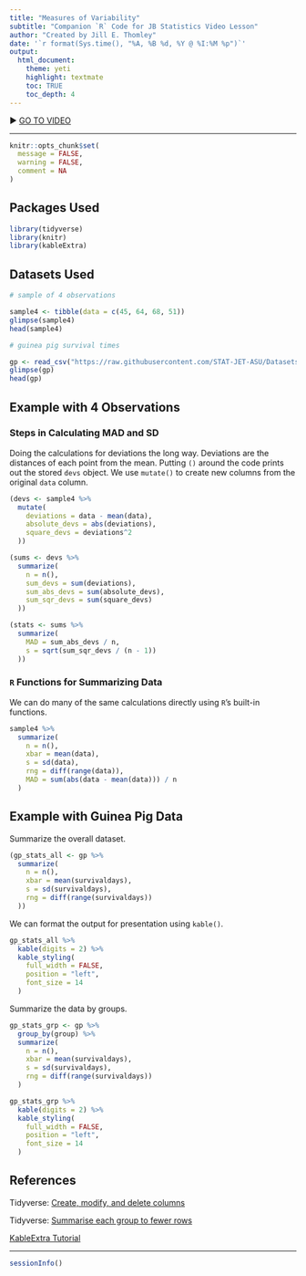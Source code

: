 ```yaml
---
title: "Measures of Variability"
subtitle: "Companion `R` Code for JB Statistics Video Lesson"
author: "Created by Jill E. Thomley"
date: '`r format(Sys.time(), "%A, %B %d, %Y @ %I:%M %p")`'
output: 
  html_document: 
    theme: yeti
    highlight: textmate
    toc: TRUE
    toc_depth: 4
---
```


▶ [GO TO VIDEO](https://youtu.be/Cx2tGUze60s)

<hr>

```r
knitr::opts_chunk$set(
  message = FALSE,
  warning = FALSE,
  comment = NA
)
```

## Packages Used

```r
library(tidyverse)
library(knitr)
library(kableExtra)
```

## Datasets Used

```r
# sample of 4 observations

sample4 <- tibble(data = c(45, 64, 68, 51))
glimpse(sample4)
head(sample4)

# guinea pig survival times

gp <- read_csv("https://raw.githubusercontent.com/STAT-JET-ASU/Datasets/master/JBStatistics/jbstatsguineapigs.csv")
glimpse(gp)
head(gp)
```

## Example with 4 Observations

### Steps in Calculating MAD and SD

Doing the calculations for deviations the long way. Deviations are the distances of each point from the mean. Putting `()` around the code prints out the stored `devs` object. We use `mutate()` to create new columns from the original `data` column.

```r
(devs <- sample4 %>%
  mutate(
    deviations = data - mean(data),
    absolute_devs = abs(deviations),
    square_devs = deviations^2
  ))

(sums <- devs %>%
  summarize(
    n = n(),
    sum_devs = sum(deviations),
    sum_abs_devs = sum(absolute_devs),
    sum_sqr_devs = sum(square_devs)
  ))

(stats <- sums %>%
  summarize(
    MAD = sum_abs_devs / n,
    s = sqrt(sum_sqr_devs / (n - 1))
  ))
```

### `R` Functions for Summarizing Data

We can do many of the same calculations directly using `R`'s built-in functions.

```r
sample4 %>%
  summarize(
    n = n(),
    xbar = mean(data),
    s = sd(data),
    rng = diff(range(data)),
    MAD = sum(abs(data - mean(data))) / n
  )
```

## Example with Guinea Pig Data

Summarize the overall dataset.

```r
(gp_stats_all <- gp %>%
  summarize(
    n = n(),
    xbar = mean(survivaldays),
    s = sd(survivaldays),
    rng = diff(range(survivaldays))
  ))
```

We can format the output for presentation using `kable()`.

```r
gp_stats_all %>%
  kable(digits = 2) %>%
  kable_styling(
    full_width = FALSE,
    position = "left",
    font_size = 14
  )
```

Summarize the data by groups.

```r
gp_stats_grp <- gp %>%
  group_by(group) %>%
  summarize(
    n = n(),
    xbar = mean(survivaldays),
    s = sd(survivaldays),
    rng = diff(range(survivaldays))
  )

gp_stats_grp %>%
  kable(digits = 2) %>%
  kable_styling(
    full_width = FALSE,
    position = "left",
    font_size = 14
  )
```

## References

Tidyverse: [Create, modify, and delete columns](https://dplyr.tidyverse.org/reference/mutate.html)

Tidyverse: [Summarise each group to fewer rows](https://dplyr.tidyverse.org/reference/summarise.html)

[KableExtra Tutorial](https://rstudio-pubs-static.s3.amazonaws.com/444395_76727eaf9c774fa8bf932bed16500a00.html)

<hr>
```r
sessionInfo()
```


